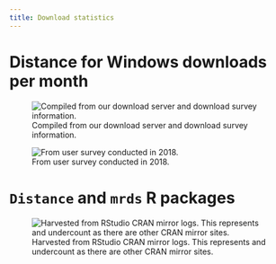 ```yaml
---
title: Download statistics
---
```


# Distance for Windows downloads per month
![Compiled from our download server and download survey information.](downloadstats-figs/downloads-per-month-by-major-version.png)

![From user survey conducted in 2018.](downloadstats-figs/taxa.png)

# `Distance` and `mrds` R packages
![Harvested from RStudio CRAN mirror logs. This represents and undercount as there are other CRAN mirror sites.](downloadstats-figs/Rpkg_download_19-24.png)
